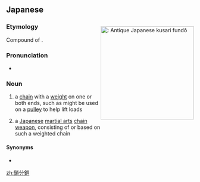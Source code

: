 ==Japanese==
<div style="float:right;">
{{wikipedia|lang=ja|分銅鎖}}
[[Image:manriki.JPG|right|thumb|250px|{{lang|ja|鎖分銅}}: Antique Japanese ''kusari fundō'']]
{{wikipedia|Kusari-fundo}}
</div>
{{ja-kanjitab|鎖|分|銅}}

===Etymology===
Compound of {{compound|lang=ja|sort=くさりふんどう|鎖|tr1=kusari|t1=chain|分銅|tr2=fundō|t2=weight}}.

===Pronunciation===
* {{IPA|lang=ja|[kɯᵝsa̠ɾi ɸɯ̃ᵝɴdo̞ː]}}

===Noun===
{{ja-noun|くさり ふんどう}}

# a [[chain]] with a [[weight]] on one or both ends, such as might be used on a [[pulley]] to help lift loads
# {{lb|ja|weaponry|sort=くさりふんどう}} a [[Japanese]] [[martial art]]s [[chain]] [[weapon]], consisting of or based on such a weighted chain

====Synonyms====
* {{ja-l|分銅鎖|ふんどうさ|fundōsa}}

[[zh:鎖分銅]]